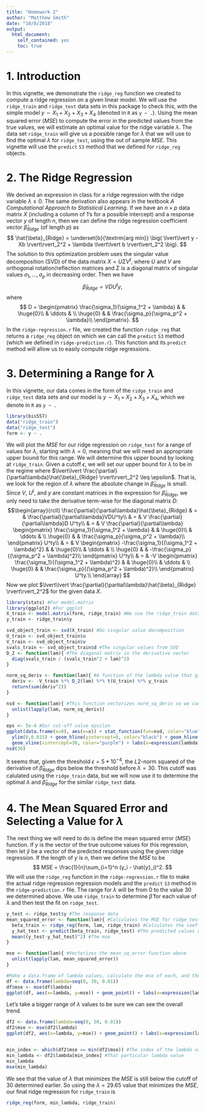 ```yaml
---
title: "Homework 2"
author: "Matthew Smith"
date: "10/8/2018"
output:
  html_document:
    self_contained: yes
    toc: true
---
```

<!--
%\VignetteEngine{knitr::rmarkdown}
%\VignetteIndexEntry{The ridge regression vignette}
-->

# 1. Introduction
In this vignette, we demonstrate the `ridge_reg` function we created to compute a ridge regression
on a given linear model. We will use the `ridge_train` and `ridge_test` data sets in this package to
check this, with the simple model $y \sim X_1 + X_2 + X_3 + X_4$ (denoted in `R` as `y ~ .`). Using
the mean squared error ($MSE$) to compute the error in the predicted values from the true values, we
will estimate an optimal value for the ridge variable $\lambda$. The data set `ridge_train` will give
us a possible range for $\lambda$ that we will use to find the optimal $\lambda$ for `ridge_test`,
using the out of sample $MSE$. This vignette will use the `predict` `S3` method that we defined for
`ridge_reg` objects.


# 2. The Ridge Regression
We derived an expression in class for a ridge regression with the ridge variable $\lambda \geq 0$.
The same derivation also appears in the textbook
*A Computational Approach to Statistical Learning*. If we have an $n \times p$ data matrix $X$
(including a column of $1$'s for a possible intercept) and a response vector $y$ of length $n$,
then we can define the ridge regression coefficient vector $\hat{\beta}_{Ridge}$ (of length $p$) as
$$
\hat{\beta}_{Ridge} = \underset{b}{\textrm{arg min}} \big( \lvert\lvert y - Xb \rvert\rvert_2^2 + \lambda \lvert\lvert b \rvert\vert_2^2 \big).
$$
The solution to this optimization problem uses the singular value decomposition (SVD) of the data
matrix $X = U \Sigma V^t$, where $U$ and $V$ are orthogonal rotation/reflection matrices and
$\Sigma$ is a diagonal matrix of singular values $\sigma_1, \dots, \sigma_p$ in decreasing order.
Then we have
$$
\hat{\beta}_{Ridge} = VDU^ty,
$$
where
$$
D = \begin{pmatrix}
\frac{\sigma_1}{\sigma_1^2 + \lambda} & & \huge{0}\\
 & \ddots & \\
\huge{0} & & \frac{\sigma_p}{\sigma_p^2 + \lambda}\\
\end{pmatrix}.
$$
In the `ridge-regression.r` file, we created the function `ridge_reg` that returns a `ridge_reg`
object on which we can call the `predict` `S3` method (which we defined in `ridge-prediction.r`).
This function and its `predict` method will allow us to easily compute ridge regressions.


# 3. Determining a Range for $\lambda$
In this vignette, our data comes in the form of the `ridge_train` and `ridge_test` data sets and our
model is $y \sim X_1 + X_2 + X_3 + X_4$, which we denote in `R` as `y ~ .`
```r
library(bis557)
data("ridge_train")
data("ridge_test")
form <- y ~ .
```
We will plot the $MSE$ for our ridge regression on `ridge_test` for a range of values for $\lambda$,
starting with $\lambda=0$, meaning that we will need an appropriate upper bound for this range. We
will determine this upper bound by looking at `ridge_train`. Given a cutoff
$\epsilon$, we will set our upper bound for $\lambda$ to be in the regime where
$\lvert\lvert \frac{\partial}{\partial\lambda}\hat{\beta}_{Ridge} \rvert\rvert_2^2 \leq \epsilon$.
That is, we look for the region of $\lambda$ where the absolute change in $\hat{\beta}_{Ridge}$ is
small. Since $V$, $U^t$, and $y$ are constant matrices in the expression for $\hat{\beta}_{Ridge}$,
we only need to take the derivative term-wise for the diagonal matrix $D$:
$$\begin{array}{rcll}
\frac{\partial}{\partial\lambda}\hat{\beta}_{Ridge} & = & \frac{\partial}{\partial\lambda}VDU^ty\\
 & = & V \frac{\partial}{\partial\lambda}D U^ty\\
 & = & V \frac{\partial}{\partial\lambda} \begin{pmatrix}
\frac{\sigma_1}{\sigma_1^2 + \lambda} & & \huge{0}\\
 & \ddots & \\
\huge{0} & & \frac{\sigma_p}{\sigma_p^2 + \lambda}\\
\end{pmatrix} U^ty\\
 & = & V  \begin{pmatrix}
-\frac{\sigma_1}{(\sigma_1^2 + \lambda)^2} & & \huge{0}\\
 & \ddots & \\
\huge{0} & & -\frac{\sigma_p}{(\sigma_p^2 + \lambda)^2}\\
\end{pmatrix} U^ty\\
& = & -V  \begin{pmatrix}
\frac{\sigma_1}{(\sigma_1^2 + \lambda)^2} & & \huge{0}\\
 & \ddots & \\
\huge{0} & & \frac{\sigma_p}{(\sigma_p^2 + \lambda)^2}\\
\end{pmatrix} U^ty.\\
\end{array}
$$
Now we plot $\lvert\lvert \frac{\partial}{\partial\lambda}\hat{\beta}_{Ridge} \rvert\rvert_2^2$
for the given data $X$.
```r
library(stats) #For model.matrix
library(ggplot2) #For ggplot
X_train <- model.matrix(form, ridge_train) #We use the ridge_train data set to determine the range
y_train <- ridge_train$y

svd_object_train <- svd(X_train) #Do singular value decomposition
U_train <- svd_object_train$u
V_train <- svd_object_train$v
svals_train <- svd_object_train$d #The singular values from SVD
D_2 <- function(lam){ #The diagonal matrix in the derivative vector
  diag(svals_train / (svals_train^2 + lam)^2)
}

norm_sq_deriv <- function(lam){ #A function of the lambda value that gives the L2-norm squared of the derivative of beta_hat
  deriv <- -V_train %*% D_2(lam) %*% t(U_train) %*% y_train
  return(sum(deriv^2))
}

nsd <- function(lam){ #This function vectorizes norm_sq_deriv so we can use it in ggplot
  unlist(lapply(lam, norm_sq_deriv))
}

eps <- 5e-4 #Our cut-off value epsilon
ggplot(data.frame(x=0), aes(x=x)) + stat_function(fun=nsd, color="blue") + xlim(0,50) +
  ylim(0,0.015) + geom_hline(yintercept=0, color="black") + geom_hline(yintercept=eps, color="red") +
  geom_vline(xintercept=30, color="purple") + labs(x=expression(lambda), y=expression(paste("||", scriptstyle(frac(partialdiff, paste(partialdiff, lambda))), " ", hat(beta)["Ridge"], "||")[2]^2))
nsd(30)
```
It seems that, given the threshold $\epsilon=5*10^{-4}$, the $L2$-norm squared of the derivative of
$\hat{\beta}_{Ridge}$ dips below the threshold before $\lambda=30$. This cutoff was calulated using
the `ridge_train` data, but we will now use it to determine the optimal $\lambda$ and
$\hat{\beta}_{Ridge}$ for the similar `ridge_test` data.


# 4. The Mean Squared Error and Selecting a Value for $\lambda$
The next thing we will need to do is define the mean squared error ($MSE$) function. If $y$ is the
vector of the true outcome values for this regression, then let $\hat{y}$ be a vector of the
predicted responses using the given ridge regression. If the length of $y$ is $n$, then we define
the $MSE$ to be
$$
MSE = \frac{1}{n}\sum_{i=1}^n (y_i - \hat{y}_i)^2.
$$
We will use the `ridge_reg` function in the `ridge-regression.r` file to make the actual ridge
regression regression models and the `predict` `S3` method in the `ridge-prediction.r` file. The
range for $\lambda$ will be from $0$ to the value $30$ we determined above. We use `ridge_train` to
determine $\hat{\beta}$ for each value of $\lambda$ and then test the fit on `ridge_test`.
```r
y_test <- ridge_test$y #The response data
mean_squared_error <- function(lam){ #Calculates the MSE for ridge_test for a given lambda value lam, using ridge_train to determine the coefficients
  beta_train <- ridge_reg(form, lam, ridge_train) #Calculates the coefficients using the ridge_train data set and lambda value lam
  y_hat_test <- predict(beta_train, ridge_test) #The predicted values of the ridge_test data set
  mean((y_test-y_hat_test)^2) #The mse
}

mse <- function(lam){ #Vectorizes the mean_sq_error function above
  unlist(lapply(lam, mean_squared_error))
}

#Make a data.frame of lambda values, calculate the mse of each, and then graph them
df <- data.frame(lambda=seq(0, 30, 0.01))
df$mse <- mse(df$lambda)
ggplot(df, aes(x=lambda, y=mse)) + geom_point() + labs(x=expression(lambda), y=expression(italic("MSE")))
```

Let's take a bigger range of $\lambda$ values to be sure we can see the overall trend.
```r
df2 <- data.frame(lambda=seq(0, 50, 0.01))
df2$mse <- mse(df2$lambda)
ggplot(df2, aes(x=lambda, y=mse)) + geom_point() + labs(x=expression(lambda), y=expression(italic("MSE")))


min_index <- which(df2$mse == min(df2$mse)) #The index of the lambda value that gives the smallest MSE
min_lambda <- df2$lambda[min_index] #That particular lambda value
min_lambda
mse(min_lambda)
```
We see that the value of $\lambda$ that minimizes the $MSE$ is still below the cutoff of $30$
determined earlier. So using the $\lambda=29.65$ value that minimizes the $MSE$, our final ridge
regression for `ridge_train` is
```r
ridge_reg(form, min_lambda, ridge_train)
```

